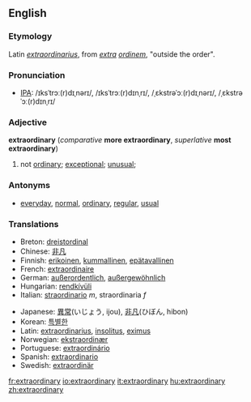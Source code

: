 ==English==
===Etymology===
Latin ''[[extraordinarius]]'', from ''[[extra]] [[ordinem]]'', "outside the order".
===Pronunciation===
*[[w:IPA|IPA]]: /ɪksˈtrɔː(r)dɪˌnərɪ/, /ɪksˈtrɔː(r)dɪnˌrɪ/, /ˌɛkstrəˈɔː(r)dɪˌnərɪ/, /ˌɛkstrəˈɔː(r)dɪnˌrɪ/

===Adjective===
'''extraordinary''' (''comparative'' '''more extraordinary''', ''superlative'' '''most extraordinary''')
# not [[ordinary]]; [[exceptional]]; [[unusual]];

===Antonyms===
*[[everyday]], [[normal]], [[ordinary]], [[regular]], [[usual]]

===Translations===
{{top}}
*Breton: [[dreistordinal]]
*Chinese: [[非凡]]
*Finnish: [[erikoinen]], [[kummallinen]], [[epätavallinen]]
*French: [[extraordinaire]]
*German: [[außerordentlich]], [[außergewöhnlich]]
*Hungarian: [[rendkívüli]]
*Italian: [[straordinario]] ''m'', straordinaria ''f''
{{mid}}
*Japanese: [[異常]](いじょう, ijou), [[非凡]](ひぼん, hibon)
*Korean: [[특별한]]
*Latin: [[extraordinarius]], [[insolitus]], [[eximus]]
*Norwegian: [[ekstraordinær]]
*Portuguese: [[extraordinário]]
*Spanish: [[extraordinario]]
*Swedish: [[extraordinär]]
{{bottom}}

[[fr:extraordinary]]
[[io:extraordinary]]
[[it:extraordinary]]
[[hu:extraordinary]]
[[zh:extraordinary]]